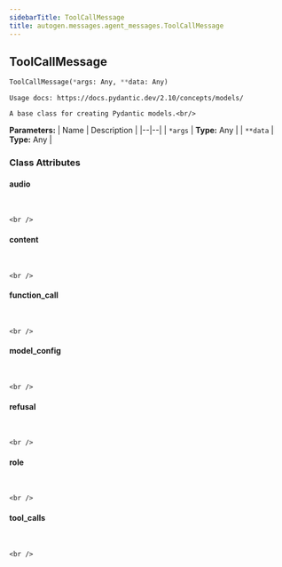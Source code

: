 ```yaml
---
sidebarTitle: ToolCallMessage
title: autogen.messages.agent_messages.ToolCallMessage
---
```

<h2 id="autogen.messages.agent_messages.ToolCallMessage" class="doc doc-heading">
    <code class="doc-symbol doc-symbol-heading doc-symbol-class"></code>
    <span class="doc doc-object-name doc-class-name">ToolCallMessage</span>
</h2>

```python
ToolCallMessage(*args: Any, **data: Any)
```

    Usage docs: https://docs.pydantic.dev/2.10/concepts/models/
    
    A base class for creating Pydantic models.<br/>

<b>Parameters:</b>
| Name | Description |
|--|--|
| `*args` | **Type:** Any |
| `**data` | **Type:** Any |

### Class Attributes

<code class="doc-symbol doc-symbol-heading doc-symbol-attribute"></code>
#### audio
<br />

    <br />

<code class="doc-symbol doc-symbol-heading doc-symbol-attribute"></code>
#### content
<br />

    <br />

<code class="doc-symbol doc-symbol-heading doc-symbol-attribute"></code>
#### function_call
<br />

    <br />

<code class="doc-symbol doc-symbol-heading doc-symbol-attribute"></code>
#### model_config
<br />

    <br />

<code class="doc-symbol doc-symbol-heading doc-symbol-attribute"></code>
#### refusal
<br />

    <br />

<code class="doc-symbol doc-symbol-heading doc-symbol-attribute"></code>
#### role
<br />

    <br />

<code class="doc-symbol doc-symbol-heading doc-symbol-attribute"></code>
#### tool_calls
<br />

    <br />